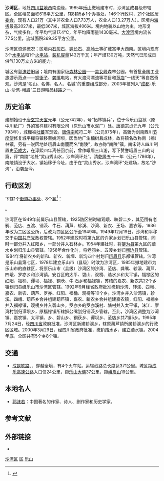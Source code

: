 {{about|是中国[[四川省|四川省]][[乐山市|乐山市]]下辖的一个[[市辖区|市辖区]]|其他地方的沙湾|沙湾}}
{{Infobox China County
|Belong = [[四川省|四川省]][[乐山市|乐山市]]
}}

'''沙湾区'''，地处[[四川盆地|四川盆地]]西南边缘，1985年[[乐山|乐山]]撤地建市时，沙湾区成县级市辖区。全区幅员面积618[[平方公里|平方公里]]，辖8镇5乡1个办事处，146个行政村，21个社区[[居委会|居委会]]，现有人口21万（其中非农业人口7.73万人，农业人口13.27万人）。区境内[[海拔|海拔]]最高2027米，最低367米，城区海拔406米。境内地貌以山地为主，地形复杂，气候多样。年平均气温17.4℃，年平均降雨量1430毫米。[[大渡河|大渡河]]境内流长77.5公里，流域面积369.35平方公里。 

沙湾区资源概况：区境内[[石灰石|石灰石]]、[[钾长石|钾长石]]、[[高岭土|高岭土]]等矿藏富甲大西南。区境内现有3个[[水电站|水电站]]和1个[[火电站|火电站]]，[[装机容量|装机容量]]143万千瓦；年产煤130万吨，天然气已形成日供气130万立方米的能力。

城区有[[郭沫若|郭沫若]]旧居；境内有国家级[[森林公园|森林公园]]——[[美女峰|美女峰]]森林公园，有首批全国工业旅游示范点——[[铜街子|铜街子]]、[[龚嘴|龚嘴]]电站，有大渡河漂流等项目和[[范店|范店]]“一线天”等自然奇观。沙湾是“名山、名佛、名人、名城”的重要组成部分，2003年被列入“[[成都|成都]]-乐山-沙湾-峨眉”三日游精品线路之一。 

==历史沿革==
建制始设于[[唐玄宗|唐玄宗]][[天宝|天宝]]元年（公元742年），号“拓林镇兵”，位于今乐山监狱（原中川纸厂）外的富样建材有限公司（原乐山市水泥厂）处。[[唐德宗|唐德宗]]贞元九年（公元793年），城栅被[[吐蕃|吐蕃]]军焚毁。[[唐僖宗|唐僖宗]]乾符二年（公元875年），高骄为剑南西川[[节度使|节度使]]修复城平栅将镇移至姚河坝，因当地广生楠树且成林，故将镇名改称南（楠）林镇，另有一说因地处峨眉山南麓而名“南陵”，故亦称“南陵”镇。南宋诗人四川制置史[[范成大|范成大]]，在淳熙四年离任回京前，曾作峨眉三山游，写下赞誉峨眉三山的诗篇，评“南陵”地处“灵山秀山水，沙岸湾环处”。清[[乾隆|乾隆]]五十一年（公元 1786年），南陵镇没于大水，镇始移于今址，由于在“灵山秀水，沙岸湾环”处建场，故名“沙湾”，沿袭至今。

== 行政区划 ==
{{PAGENAMEBASE}}下辖1个[[街道办事处|街道办事处]]、8个[[行政建制镇|镇]]<ref>{{PRC admin/ref sgc|51/11/11}}</ref>：

{{PRC admin/children|51/11/11}}。

沙湾区在1949年前属乐山县管辖，1925防区制时辖观峨、映碧二乡，其范围有老鸦、范店、五渡、铜茨、牛石、葫芦、轸溪、沙湾、新农、王场、嘉农等，1936年改为二区区公所，后改为四区区公所至1949年。1949年12月19日，沙湾和平移交于[[中国共产党|中国共产党]]政权管辖。1952年建政时将第九区的许家乡划归乐山县管辖，同时一部分并入红阳乡，一部分并入石林乡。1954年建社时，将[[犍为县|犍为县]]第九区的踏水乡划归乐山县管辖。1956年合作化时，将老鸦乡、五渡乡划归[[峨边县|峨边县]]管辖。1984年将新农乡的新和、新农、新堰、新沟四个村划归[[峨眉县|峨眉县]]乐都镇管辖。沙湾是乐山县第七区，1978年建立乐山市（县级）时改为沙湾区，1985年撤地建市为乐山市的直辖区，将原乐山市（县级）沙湾区的沙湾、范店、龚嘴、轸溪、葫芦、四峨、罗亦乡和沙湾镇，安谷区的太平、碧山、观榜、踏水乡和太平镇，福禄区的红阳、福桶、谭坝、福禄、铜茨、牛 石乡和福禄镇，苏稽的嘉农、新农共22个乡镇划归县级乐山市沙湾区管辖。1992年9月经省政府批准撤销沙湾、转溪、四峨、嘉农、新农、葫芦、罗亦、红阳、福桶、观榜等10个乡。沙湾乡并入沙湾镇，轸 溪。四峨、葫芦乡合并组建葫芦镇，嘉农、新农乡合并组建嘉农镇，红阳、福楠乡并入福禄镇，观榜乡并入碧山乡，罗亦乡的罗亦溪村、塘村并入太平镇，沫江、廖湾村划归谭坝乡，原福禄镇所辖狮公嘴划归铜茨乡管辖。至此，沙湾区调整为沙湾镇、嘉农镇、太平镇、乡、碧山乡、铜获乡、谭坝乡、范店乡共7镇5乡。1995年 7月24日，经[[四川省|四川省]]政府批准，沙湾区新建轸溪乡，辖原葫芦镇所属轸溪乡的行政区区域。2000年3月29日，经四川省政府批准，撤销踏水乡，建立踏水镇。2004年底，全区共有5个乡8个镇。

== 交通 ==
* {{rint|cn|rail}}[[成昆铁路|成昆铁路]]、{{中国国道名|348}}、{{中国省道名|103|P=四川}}穿越全境，有4个火车站。运输线路总长度达371公里。城区距[[成乐高速公路|成乐高速公路]]入口仅24公里，距[[乐山大佛|乐山大佛]]37公里，距[[峨眉山|峨眉山]]19公里。

==本地名人==
*[[郭沫若|郭沫若]]：中国著名的作家、诗人、剧作家和历史学家。

== 参考文献 ==
{{reflist}}

== 外部链接 ==
* {{Official website|http://www.shawan.gov.cn/|name=乐山市沙湾区人民政府}}

{{沙湾区行政区划}}
{{乐山市行政区划}}
{{四川行政区划}}

[[Category:沙湾区|]]
[[Category:乐山区县市|区]]
[[Category:四川市辖区|乐山]]